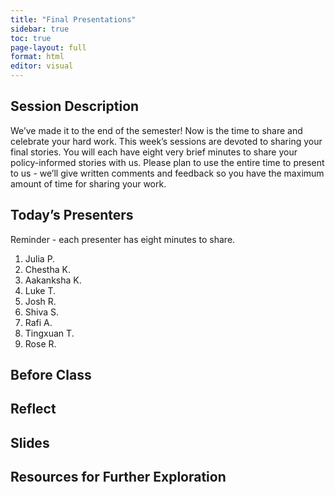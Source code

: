 ```yaml
---
title: "Final Presentations"
sidebar: true
toc: true
page-layout: full
format: html
editor: visual
---
```


## Session Description

We've made it to the end of the semester! Now is the time to share and celebrate your hard work. This week's sessions are devoted to sharing your final stories. You will each have eight very brief minutes to share your policy-informed stories with us. Please plan to use the entire time to present to us - we'll give written comments and feedback so you have the maximum amount of time for sharing your work.

## Today's Presenters

Reminder - each presenter has eight minutes to share.

1. Julia P.
2. Chestha K.
3. Aakanksha K.
4. Luke T.
5. Josh R.
6. Shiva S.
7. Rafi A.
8. Tingxuan T.
9. Rose R.



## Before Class

## Reflect

## Slides

## Resources for Further Exploration
